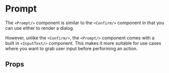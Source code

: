 
<Meta component={Prompt} title="Docs/Prompt" />

# Prompt

The `<Prompt/>` component is similar to the `<Confirm/>` component in that you can use either to render a dialog.

However, unlike the `<Confirm/>`, the `<Prompt/>` component comes with a built in `<InputText/>` component. This makes it more suitable for use cases where you want to grab user input before performing an action.

<Editor code={storyBasic} />

## Props

<ArgsTable of={Prompt} exclude={excludedProps} />
